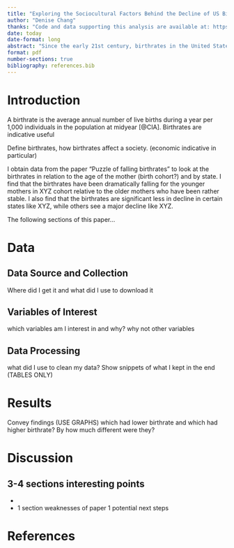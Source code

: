 ```yaml
---
title: "Exploring the Sociocultural Factors Behind the Decline of US Birthrates "
author: "Denise Chang"
thanks: "Code and data supporting this analysis are available at: https://github.com/DeniseChang9/Covid-19_Cases.git "
date: today
date-format: long
abstract: "Since the early 21st century, birthrates in the United States have been steadily declining. This paper uses data from the American Economic Association to investigate the decline in birthrates in the US and to explore potential factors behind this phenomenon. Based on the exploration of the data, there is strong evidence that the differences in women's sociocultural values between generational groups are key players behind the decline of US birthrates from 2007 to 2020. The results of this study are significant, as a country's birthrate is indicative its economic development, social dynamics and policy development."
format: pdf
number-sections: true
bibliography: references.bib
---
```


# Introduction 
A birthrate is the average annual number of live births during a year per 1,000 individuals in the population at midyear [@CIA]. Birthrates are indicative useful

Define birthrates, how birthrates affect a society. (economic indicative in particular)

I obtain data from the paper "Puzzle of falling birthrates" to look at the birthrates in relation to the age of the mother (birth cohort?) and by state. I find that the birthrates have been dramatically falling for the younger mothers in XYZ cohort relative to the older mothers who have been rather stable. I also find that the birthrates are significant less in decline in certain states like XYZ, while others see a major decline like XYZ.

The following sections of this paper...

# Data
## Data Source and Collection
Where did I get it and what did I use to download it

## Variables of Interest
which variables am I interest in and why?
why not other variables

## Data Processing
what did I use to clean my data?
Show snippets of what I kept in the end (TABLES ONLY)

# Results
Convey findings (USE GRAPHS)
which had lower birthrate and which had higher birthrate?
By how much different were they?

# Discussion
3-4 sections interesting points
- 
- 
- 
1 section weaknesses of paper
1 potential next steps

# References
